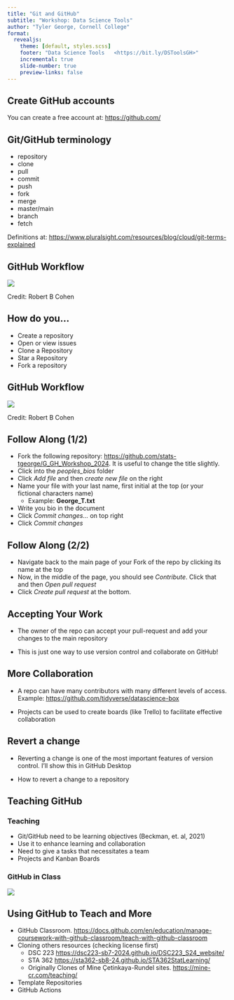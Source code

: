 ```yaml
---
title: "Git and GitHub"
subtitle: "Workshop: Data Science Tools"
author: "Tyler George, Cornell College"
format: 
  revealjs:
    theme: [default, styles.scss]
    footer: "Data Science Tools   <https://bit.ly/DSToolsGH>"
    incremental: true 
    slide-number: true
    preview-links: false
---
```


## Create GitHub accounts

You can create a free account at: <https://github.com/>

## Git/GitHub terminology {.smaller}
- repository
- clone
- pull
- commit
- push
- fork
- merge
- master/main
- branch
- fetch

Definitions at: <https://www.pluralsight.com/resources/blog/cloud/git-terms-explained>

## GitHub Workflow

![](imgs/Git-with-GitHub-Workflows.png)

Credit: Robert B Cohen

## How do you...
  * Create a repository
  * Open or view issues
  * Clone a Repository
  * Star a Repository
  * Fork a repository

## GitHub Workflow

![](imgs/Git-with-GitHub-Workflows.png)

Credit: Robert B Cohen

## Follow Along (1/2) {.smaller}
  * Fork the following repository: <https://github.com/stats-tgeorge/G_GH_Workshop_2024>. It is useful to change the title slightly. 
  * Click into the *peoples_bios* folder
  * Click *Add file* and then *create new file* on the right
  * Name your file with your last name, first initial at the top (or your fictional characters name)
    - Example: **George_T.txt**
  * Write you bio in the document
  * Click *Commit changes...* on top right
  * Click *Commit changes*


## Follow Along  (2/2) {.smaller}

  * Navigate back to the main page of your Fork of the repo by clicking its name at the top
  * Now, in the middle of the page, you should see *Contribute*. Click that and then *Open pull request*
  * Click *Create pull request* at the bottom.
  
## Accepting Your Work

- The owner of the repo can accept your pull-request and add your changes to the main repository

- This is just one way to use version control and collaborate on GitHub!


## More Collaboration
- A repo can have many contributors with many different levels of access. Example: <https://github.com/tidyverse/datascience-box>

- Projects can be used to create boards (like Trello) to facilitate effective collaboration

## Revert a change

- Reverting a change is one of the most important features of version control. I'll show this in GitHub Desktop

- How to revert a change to a repository

## Teaching GitHub

::: {.panel-tabset}

### Teaching
  * Git/GitHub need to be learning objectives (Beckman, et. al, 2021)
  * Use it to enhance learning and collaboration
  * Need to give a tasks that necessitates a team
  * Projects and Kanban Boards

### GitHub in Class

![](imgs/LabCycle.png)

:::

## Using GitHub to Teach and More {.smaller}
  * GitHub Classroom. <https://docs.github.com/en/education/manage-coursework-with-github-classroom/teach-with-github-classroom>
  * Cloning others resources (checking license first)
    - DSC 223 <https://dsc223-sb7-2024.github.io/DSC223_S24_website/>
    - STA 362 <https://sta362-sb8-24.github.io/STA362StatLearning/>
    - Originally Clones of Mine Çetinkaya-Rundel sites. <https://mine-cr.com/teaching/>
  * Template Repositories
  * GitHub Actions 
